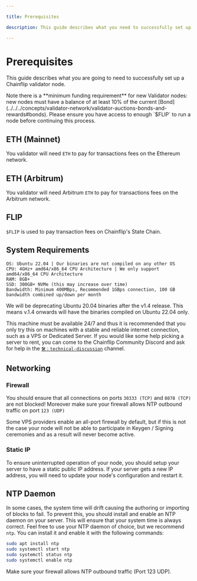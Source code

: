 ```yaml
---

title: Prerequisites

description: This guide describes what you need to successfully set up a Chainflip validator node.

---
```



# Prerequisites

This guide describes what you are going to need to successfully set up a Chainflip validator node.

<Callout type="warning">
  Note there is a **minimum funding requirement** for new Validator nodes: new nodes must have a balance of at least 10% of the current [Bond](../../../concepts/validator-network/validator-auctions-bonds-and-rewards#bonds). Please ensure you have access to enough `$FLIP` to run a node before continuing this process.
</Callout>

## ETH (Mainnet)

You validator will need `ETH` to pay for transactions fees on the Ethereum network.

## ETH (Arbitrum)

You validator will need Arbitrum `ETH` to pay for transactions fees on the Arbitrum network.

## FLIP

`$FLIP` is used to pay transaction fees on Chainflip's State Chain.

## System Requirements

```
OS: Ubuntu 22.04 | Our binaries are not compiled on any other OS
CPU: 4GHz+ amd64/x86_64 CPU Architecture | We only support amd64/x86_64 CPU Architecture
RAM: 8GB+
SSD: 300GB+ NVMe (this may increase over time)
Bandwidth: Minimum 400MBps, Recommended 1GBps connection, 100 GB bandwidth combined up/down per month
```
<Callout type="warning">
  We will be deprecating Ubuntu 20.04 binaries after the v1.4 release. This means v.1.4 onwards will have the binaries compiled on Ubuntu 22.04 only.
</Callout>

This machine must be available 24/7 and thus it is recommended that you only try this on machines with a stable and reliable internet connection, such as a VPS or Dedicated Server. If you would like some help picking a server to rent, you can come to the Chainflip Community Discord and ask for help in the [`🛠︱technical-discussion`](https://discord.com/channels/824147014140952596/824147608377098241) channel.

## Networking

### Firewall

You should ensure that all connections on ports `30333 (TCP)` and `8078 (TCP)` are not blocked! Moreover make sure your firewall allows NTP outbound traffic on port `123 (UDP)` 

Some VPS providers enable an all-port firewall by default, but if this is not the case your node will not be able to participate in Keygen / Signing ceremonies and as a result will never become active.

### Static IP

To ensure uninterrupted operation of your node, you should setup your server to have a static public IP address. If your server gets a new IP address, you will need to update your node's configuration and restart it.

## NTP Daemon

In some cases, the system time will drift causing the authoring or importing of blocks to fail. To prevent this, you should install and enable an NTP daemon on your server. This will ensure that your system time is always correct.
Feel free to use your NTP daemon of choice, but we recommend `ntp`. You can install it and enable it with the following commands:

```bash copy
sudo apt install ntp
sudo systemctl start ntp
sudo systemctl status ntp
sudo systemctl enable ntp
```

Make sure your firewall allows NTP outbound traffic (Port 123 UDP).
